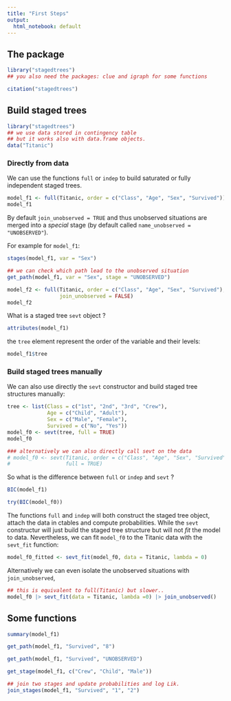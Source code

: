 ```yaml
---
title: "First Steps"
output:
  html_notebook: default
---
```


## The package

```r
library("stagedtrees")
## you also need the packages: clue and igraph for some functions
```

```r
citation("stagedtrees")
```


## Build staged trees 

```r
library("stagedtrees")
## we use data stored in contingency table 
## but it works also with data.frame objects.
data("Titanic") 
```

### Directly from data

We can use the functions `full` or `indep` to build 
saturated or fully independent staged trees. 

```r
model_f1 <- full(Titanic, order = c("Class", "Age", "Sex", "Survived"))
model_f1
```

By default `join_unobserved = TRUE` and thus unobserved situations are merged 
into a *special* stage (by default called `name_unobserved = "UNOBSERVED"`). 

For example for `model_f1`:

```r
stages(model_f1, var = "Sex") 

## we can check which path lead to the unobserved situation 
get_path(model_f1, var = "Sex", stage = "UNOBSERVED")
```


```r
model_f2 <- full(Titanic, order = c("Class", "Age", "Sex", "Survived"),
                 join_unobserved = FALSE)
model_f2
```

What is a staged tree `sevt` object ? 
```r
attributes(model_f1)
```
the `tree` element represent the order of the variable and their levels:
```r
model_f1$tree
```


### Build staged trees manually 

We can also use directly the `sevt` constructor 
and build staged tree structures manually:

```r
tree <- list(Class = c("1st", "2nd", "3rd", "Crew"),
             Age = c("Child", "Adult"),
             Sex = c("Male", "Female"),
             Survived = c("No", "Yes"))
model_f0 <- sevt(tree, full = TRUE)
model_f0

### alternatively we can also directly call sevt on the data
# model_f0 <- sevt(Titanic, order = c("Class", "Age", "Sex", "Survived"), 
#                  full = TRUE)
```

So what is the difference between `full` or `indep` and `sevt` ? 

```r
BIC(model_f1)

try(BIC(model_f0))
```

The functions `full` and `indep` will both construct the staged tree object, 
attach the data in ctables and compute probabilities.
While the `sevt` constructur will just build the staged tree structure 
but will not *fit* the model to data. 
Nevertheless, we can fit `model_f0` to the Titanic data with the
`sevt_fit` function: 
```r
model_f0_fitted <- sevt_fit(model_f0, data = Titanic, lambda = 0)
```

Alternatively we can even isolate the unobserved situations with 
`join_unobserved`,
```r
## this is equivalent to full(Titanic) but slower..
model_f0 |> sevt_fit(data = Titanic, lambda =0) |> join_unobserved()
```

## Some functions

```r
summary(model_f1)
```


```r
get_path(model_f1, "Survived", "8")

get_path(model_f1, "Survived", "UNOBSERVED")
```

```r
get_stage(model_f1, c("Crew", "Child", "Male"))
```

```r
## join two stages and update probabilities and log Lik.
join_stages(model_f1, "Survived", "1", "2")
```

